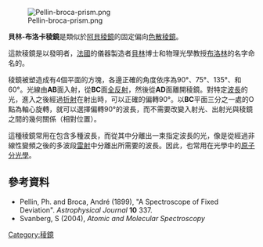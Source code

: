 [[File:Pellin-broca-prism.png|right]]

'''貝林-布洛卡稜鏡'''是類似於[[阿貝稜鏡|阿貝稜鏡]]的固定偏向[[色散|色散]][[稜鏡|稜鏡]]。

這款稜鏡是以發明者，[[法國|法國]]的儀器製造者[[Ph._貝林|貝林]]博士和物理光學教授[[布洛林|布洛林]]的名字命名的。

稜鏡被塑造成有4個平面的方塊，各邊正確的角度依序為90°、75°、135°、和60°。光線由'''AB'''面入射，從'''BC'''面[[全反射|全反射]]，然後從'''AD'''面離開稜鏡。對特定[[波長|波長]]的光，進入之後經過[[折射|折射]]在射出時，可以正確的偏轉90°。以'''BC'''平面三分之一處的O點為軸心旋轉，就可以選擇偏轉90°的波長，而不需要改變入射光、出射光與稜鏡之間的幾何關係（相對位置）。

這種稜鏡常用在包含多種波長，而從其中分離出一束指定波長的光，像是從經過非線性變頻之後的多波段[[雷射|雷射]]中分離出所需要的波長。因此，也常用在光學中的[[原子分光學|原子分光學]]。

== 參考資料 ==
* Pellin, Ph. and Broca, André (1899), "A Spectroscope of Fixed Deviation". ''Astrophysical Journal'' '''10''' 337.
* Svanberg, S (2004), ''Atomic and Molecular Spectroscopy''

[[Category:稜鏡|Category:稜鏡]]